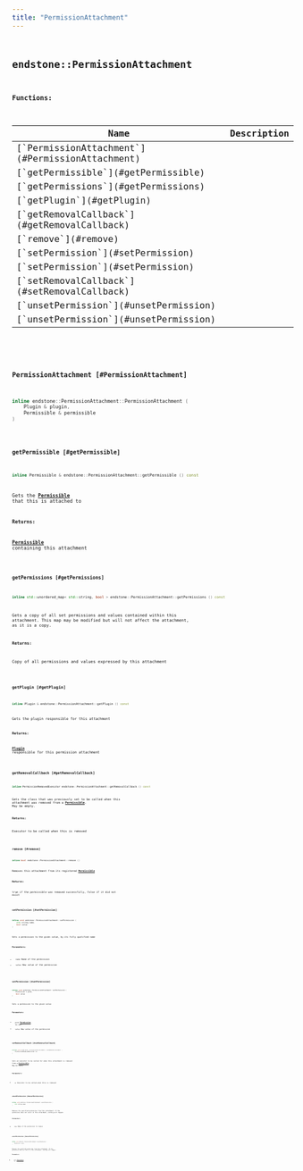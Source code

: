 ```yaml
---
title: "PermissionAttachment"
---
```


## <code className="doc-symbol doc-symbol-class"/> endstone::PermissionAttachment

















**Functions:**

<table>
<thead>
   <tr>
      <th>Name</th>
      <th>Description</th>
   </tr>
</thead>
<tbody>
<tr key="classendstone_1_1_permission_attachment_1ac3efc5d7ea2fdc54f5605f43f0492a86">
    <td>[`PermissionAttachment`](#PermissionAttachment)</td>
    <td></td>
</tr>
<tr key="classendstone_1_1_permission_attachment_1a4406ac5a5c2b406d8422d8b71f07edbe">
    <td>[`getPermissible`](#getPermissible)</td>
    <td></td>
</tr>
<tr key="classendstone_1_1_permission_attachment_1ac65fe772f0d74b4c8d86838ceabea3f0">
    <td>[`getPermissions`](#getPermissions)</td>
    <td></td>
</tr>
<tr key="classendstone_1_1_permission_attachment_1adafcbe1112bc5a69c30978b16fb06bff">
    <td>[`getPlugin`](#getPlugin)</td>
    <td></td>
</tr>
<tr key="classendstone_1_1_permission_attachment_1aaa0a0536b3e09e20e52f39c4bd048014">
    <td>[`getRemovalCallback`](#getRemovalCallback)</td>
    <td></td>
</tr>
<tr key="classendstone_1_1_permission_attachment_1ae05dac79b46d01cbb836267045cac38e">
    <td>[`remove`](#remove)</td>
    <td></td>
</tr>
<tr key="classendstone_1_1_permission_attachment_1a6f9165a21202205b209092e59ea059d5">
    <td>[`setPermission`](#setPermission)</td>
    <td></td>
</tr>
<tr key="classendstone_1_1_permission_attachment_1ab342904042506f6fc662d809987fbeb3">
    <td>[`setPermission`](#setPermission)</td>
    <td></td>
</tr>
<tr key="classendstone_1_1_permission_attachment_1afdec8bd9ec22c4927bbe3f0942634502">
    <td>[`setRemovalCallback`](#setRemovalCallback)</td>
    <td></td>
</tr>
<tr key="classendstone_1_1_permission_attachment_1a3a61d225f54d78fcc966d7039ee66e2b">
    <td>[`unsetPermission`](#unsetPermission)</td>
    <td></td>
</tr>
<tr key="classendstone_1_1_permission_attachment_1a21033433ac446e94631d0025aa621151">
    <td>[`unsetPermission`](#unsetPermission)</td>
    <td></td>
</tr>
</tbody>
</table>

### <code className="doc-symbol doc-symbol-function"/> PermissionAttachment [#PermissionAttachment]

```cpp
inline endstone::PermissionAttachment::PermissionAttachment (
    Plugin & plugin,
    Permissible & permissible
) 
```


### <code className="doc-symbol doc-symbol-function"/> getPermissible [#getPermissible]

```cpp
inline Permissible & endstone::PermissionAttachment::getPermissible () const
```


Gets the [**Permissible**](classendstone_1_1_permissible.md) that this is attached to




**Returns:**

[**Permissible**](classendstone_1_1_permissible.md) containing this attachment 





        
### <code className="doc-symbol doc-symbol-function"/> getPermissions [#getPermissions]

```cpp
inline std::unordered_map< std::string, bool > endstone::PermissionAttachment::getPermissions () const
```


Gets a copy of all set permissions and values contained within this attachment. This map may be modified but will not affect the attachment, as it is a copy.




**Returns:**

Copy of all permissions and values expressed by this attachment 





        
### <code className="doc-symbol doc-symbol-function"/> getPlugin [#getPlugin]

```cpp
inline Plugin & endstone::PermissionAttachment::getPlugin () const
```


Gets the plugin responsible for this attachment




**Returns:**

[**Plugin**](classendstone_1_1_plugin.md) responsible for this permission attachment 





        
### <code className="doc-symbol doc-symbol-function"/> getRemovalCallback [#getRemovalCallback]

```cpp
inline PermissionRemovedExecutor endstone::PermissionAttachment::getRemovalCallback () const
```


Gets the class that was previously set to be called when this attachment was removed from a [**Permissible**](classendstone_1_1_permissible.md). May be empty.




**Returns:**

Executor to be called when this is removed 





        
### <code className="doc-symbol doc-symbol-function"/> remove [#remove]

```cpp
inline bool endstone::PermissionAttachment::remove () 
```


Removes this attachment from its registered [**Permissible**](classendstone_1_1_permissible.md)




**Returns:**

true if the permissible was removed successfully, false if it did not exist 





        
### <code className="doc-symbol doc-symbol-function"/> setPermission [#setPermission]

```cpp
inline void endstone::PermissionAttachment::setPermission (
    std::string name,
    bool value
) 
```


Sets a permission to the given value, by its fully qualified name




**Parameters:**


* `name` Name of the permission 
* `value` New value of the permission 




        
### <code className="doc-symbol doc-symbol-function"/> setPermission [#setPermission]

```cpp
inline void endstone::PermissionAttachment::setPermission (
    Permission & perm,
    bool value
) 
```


Sets a permission to the given value




**Parameters:**


* `perm` [**Permission**](classendstone_1_1_permission.md) to set 
* `value` New value of the permission 




        
### <code className="doc-symbol doc-symbol-function"/> setRemovalCallback [#setRemovalCallback]

```cpp
inline void endstone::PermissionAttachment::setRemovalCallback (
    PermissionRemovedExecutor ex
) 
```


Sets an executor to be called for when this attachment is removed from a [**Permissible**](classendstone_1_1_permissible.md). May be empty.




**Parameters:**


* `ex` Executor to be called when this is removed 




        
### <code className="doc-symbol doc-symbol-function"/> unsetPermission [#unsetPermission]

```cpp
inline void endstone::PermissionAttachment::unsetPermission (
    std::string name
) 
```


Removes the specified permission from this attachment. If the permission does not exist in this attachment, nothing will happen.




**Parameters:**


* `name` Name of the permission to remove 




        
### <code className="doc-symbol doc-symbol-function"/> unsetPermission [#unsetPermission]

```cpp
inline void endstone::PermissionAttachment::unsetPermission (
    Permission & perm
) 
```


Removes the specified permission from this attachment. If the permission does not exist in this attachment, nothing will happen.




**Parameters:**


* `perm` [**Permission**](classendstone_1_1_permission.md) to remove 




        